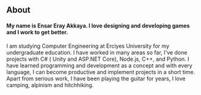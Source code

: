 ## About

#### My name is Ensar Eray Akkaya. I love designing and developing games and I work to get better.

I am studying Computer Engineering at Erciyes University for my undergraduate education. I have worked in many areas so far, I've done projects with C# ( Unity and ASP.NET Core), Node.js, C++, and Python. I have learned programming and development as a concept and with every language, I can become productive and implement projects in a short time. Apart from serious work, I have been playing the guitar for years, I love camping, alpinism and hitchhiking.
